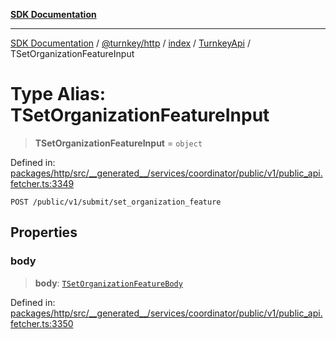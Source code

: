 [**SDK Documentation**](../../../../../../README.mdx)

***

[SDK Documentation](../../../../../../packages.mdx) / [@turnkey/http](../../../../README.mdx) / [index](../../../README.mdx) / [TurnkeyApi](../README.mdx) / TSetOrganizationFeatureInput

# Type Alias: TSetOrganizationFeatureInput

> **TSetOrganizationFeatureInput** = `object`

Defined in: [packages/http/src/\_\_generated\_\_/services/coordinator/public/v1/public\_api.fetcher.ts:3349](https://github.com/tkhq/sdk/blob/3a88af7d1d927c6022706911d6af0f92f1440e00/packages/http/src/__generated__/services/coordinator/public/v1/public_api.fetcher.ts#L3349)

`POST /public/v1/submit/set_organization_feature`

## Properties

### body

> **body**: [`TSetOrganizationFeatureBody`](TSetOrganizationFeatureBody.mdx)

Defined in: [packages/http/src/\_\_generated\_\_/services/coordinator/public/v1/public\_api.fetcher.ts:3350](https://github.com/tkhq/sdk/blob/3a88af7d1d927c6022706911d6af0f92f1440e00/packages/http/src/__generated__/services/coordinator/public/v1/public_api.fetcher.ts#L3350)
